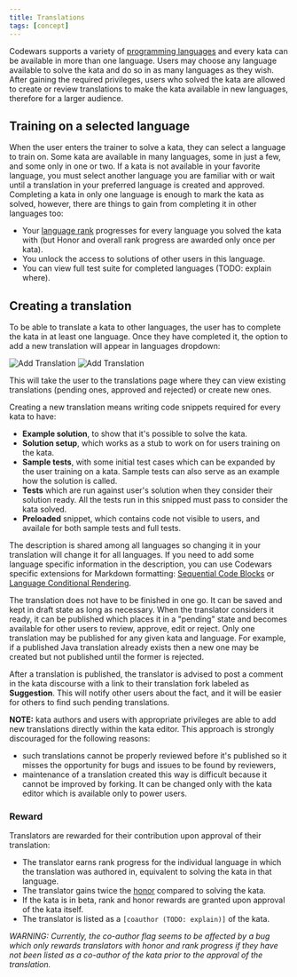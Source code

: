 ```yaml
---
title: Translations
tags: [concept]
---
```


Codewars supports a variety of [programming languages][languages] and every kata can be available in more than one language. Users may choose any language available to solve the kata and do so in as many languages as they wish. After gaining the required privileges, users who solved the kata are allowed to create or review translations to make the kata available in new languages, therefore for a larger audience.

## Training on a selected language

When the user enters the trainer to solve a kata, they can select a language to train on. Some kata are available in many languages, some in just a few, and some only in one or two. If a kata is not available in your favorite language, you must select another language you are familiar with or wait until a translation in your preferred language is created and approved.
Completing a kata in only one language is enough to mark the kata as solved, however, there are things to gain from completing it in other languages too:

- Your [language rank][ranks-breakdown] progresses for every language you solved the kata with (but Honor and overall rank progress are awarded only once per kata).
- You unlock the access to solutions of other users in this language.
- You can view full test suite for completed languages (TODO: explain where).

## Creating a translation

To be able to translate a kata to other languages, the user has to complete the kata in at least one language. Once they have completed it, the option to add a new translation will appear in languages dropdown:

![Add Translation](./img/add-translation_light.png#gh-light-mode-only)
![Add Translation](./img/add-translation_dark.png#gh-dark-mode-only)

This will take the user to the translations page where they can view existing translations (pending ones, approved and rejected) or create new ones.

Creating a new translation means writing code snippets required for every kata to have:

- **Example solution**, to show that it's possible to solve the kata.
- **Solution setup**, which works as a stub to work on for users training on the kata.
- **Sample tests**, with some initial test cases which can be expanded by the user training on a kata. Sample tests can also serve as an example how the solution is called.
- **Tests** which are run against user's solution when they consider their solution ready. All the tests run in this snipped must pass to consider the kata solved.
- **Preloaded** snippet, which contains code not visible to users, and availale for both sample tests and full tests.

The description is shared among all languages so changing it in your translation will change it for all languages. If you need to add some language specific information in the description, you can use Codewars specific extensions for Markdown formatting: [Sequential Code Blocks][sequential-code-blocks] or [Language Conditional Rendering][conditional-rendering].

The translation does not have to be finished in one go. It can be saved and kept in draft state as long as necessary. When the translator considers it ready, it can be published which places it in a "pending" state and becomes available for other users to review, approve, edit or reject. Only one translation may be published for any given kata and language. For example, if a published Java translation already exists then a new one may be created but not published until the former is rejected.

After a translation is published, the translator is advised to post a comment in the kata discourse with a link to their translation fork labeled as **Suggestion**. This will notify other users about the fact, and it will be easier for others to find such pending translations.

**NOTE:** kata authors and users with appropriate privileges are able to add new translations directly within the kata editor. This approach is strongly discouraged for the following reasons:

- such translations cannot be properly reviewed before it's published so it misses the opportunity for bugs and issues to be found by reviewers,
- maintenance of a translation created this way is difficult because it cannot be improved by forking. It can be changed only with the kata editor which is available only to power users.

### Reward

Translators are rewarded for their contribution upon approval of their translation:

- The translator earns rank progress for the individual language in which the translation was authored in, equivalent to solving the kata in that language.
- The translator gains twice the [honor][honors-translating] compared to solving the kata.
- If the kata is in beta, rank and honor rewards are granted upon approval of the kata itself.
- The translator is listed as a `[coauthor (TODO: explain)]` of the kata.

_WARNING: Currently, the co-author flag seems to be affected by a bug which only rewards translators with honor and rank progress if they have not been listed as a co-author of the kata prior to the approval of the translation._

[languages]: /languages/
[ranks-breakdown]: /gamification/ranks/#user-rank-breakdown
[sequential-code-blocks]: /references/markdown/extensions/#sequential-code-blocks
[conditional-rendering]: /references/markdown/extensions/#conditional-rendering
[honors-translating]: /gamification/honor#translating
